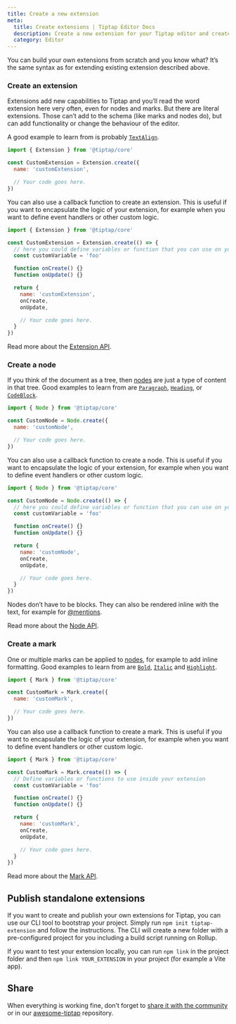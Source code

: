 ```yaml
---
title: Create a new extension
meta:
  title: Create extensions | Tiptap Editor Docs
  description: Create a new extension for your Tiptap editor and create a unique editor experience from scratch. Learn more in the docs!
  category: Editor
---
```


You can build your own extensions from scratch and you know what? It’s the same syntax as for extending existing extension described above.

### Create an extension

Extensions add new capabilities to Tiptap and you’ll read the word extension here very often, even for nodes and marks. But there are literal extensions. Those can’t add to the schema (like marks and nodes do), but can add functionality or change the behaviour of the editor.

A good example to learn from is probably [`TextAlign`](/editor/extensions/functionality/textalign).

```js
import { Extension } from '@tiptap/core'

const CustomExtension = Extension.create({
  name: 'customExtension',

  // Your code goes here.
})
```

You can also use a callback function to create an extension. This is useful if you want to encapsulate the logic of your extension, for example when you want to define event handlers or other custom logic.

```js
import { Extension } from '@tiptap/core'

const CustomExtension = Extension.create(() => {
  // here you could define variables or function that you can use on your schema definition
  const customVariable = 'foo'

  function onCreate() {}
  function onUpdate() {}

  return {
    name: 'customExtension',
    onCreate,
    onUpdate,

    // Your code goes here.
  }
})
```

Read more about the [Extension API](/editor/extensions/custom-extensions/create-new/extension).

### Create a node

If you think of the document as a tree, then [nodes](/editor/extensions/nodes) are just a type of content in that tree. Good examples to learn from are [`Paragraph`](/editor/extensions/nodes/paragraph), [`Heading`](/editor/extensions/nodes/heading), or [`CodeBlock`](/editor/extensions/nodes/code-block).

```js
import { Node } from '@tiptap/core'

const CustomNode = Node.create({
  name: 'customNode',

  // Your code goes here.
})
```

You can also use a callback function to create a node. This is useful if you want to encapsulate the logic of your extension, for example when you want to define event handlers or other custom logic.

```js
import { Node } from '@tiptap/core'

const CustomNode = Node.create(() => {
  // here you could define variables or function that you can use on your schema definition
  const customVariable = 'foo'

  function onCreate() {}
  function onUpdate() {}

  return {
    name: 'customNode',
    onCreate,
    onUpdate,

    // Your code goes here.
  }
})
```

Nodes don’t have to be blocks. They can also be rendered inline with the text, for example for [@mentions](/editor/extensions/nodes/mention).

Read more about the [Node API](/editor/extensions/custom-extensions/create-new/node).

### Create a mark

One or multiple marks can be applied to [nodes](/editor/extensions/nodes), for example to add inline formatting. Good examples to learn from are [`Bold`](/editor/extensions/marks/bold), [`Italic`](/editor/extensions/marks/italic) and [`Highlight`](/editor/extensions/marks/highlight).

```js
import { Mark } from '@tiptap/core'

const CustomMark = Mark.create({
  name: 'customMark',

  // Your code goes here.
})
```

You can also use a callback function to create a mark. This is useful if you want to encapsulate the logic of your extension, for example when you want to define event handlers or other custom logic.

```js
import { Mark } from '@tiptap/core'

const CustomMark = Mark.create(() => {
  // Define variables or functions to use inside your extension
  const customVariable = 'foo'

  function onCreate() {}
  function onUpdate() {}

  return {
    name: 'customMark',
    onCreate,
    onUpdate,

    // Your code goes here.
  }
})
```

Read more about the [Mark API](/editor/extensions/custom-extensions/create-new/mark).

## Publish standalone extensions

If you want to create and publish your own extensions for Tiptap, you can use our CLI tool to bootstrap your project.
Simply run `npm init tiptap-extension` and follow the instructions. The CLI will create a new folder with a pre-configured project for you including a build script running on Rollup.

If you want to test your extension locally, you can run `npm link` in the project folder and then `npm link YOUR_EXTENSION` in your project (for example a Vite app).

## Share

When everything is working fine, don’t forget to [share it with the community](https://github.com/ueberdosis/tiptap/issues/819) or in our [awesome-tiptap](https://github.com/ueberdosis/awesome-tiptap) repository.
